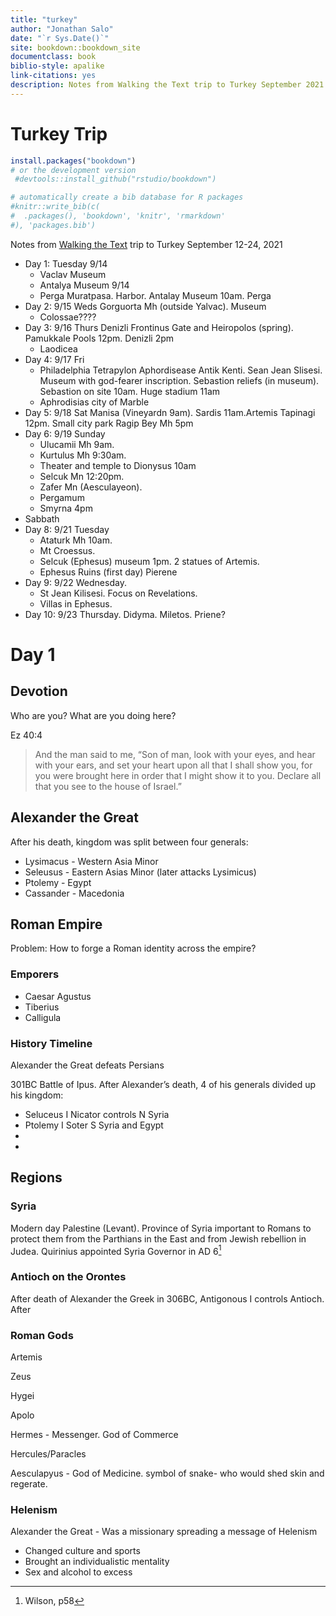 ```yaml
--- 
title: "turkey"
author: "Jonathan Salo"
date: "`r Sys.Date()`"
site: bookdown::bookdown_site
documentclass: book
biblio-style: apalike
link-citations: yes
description: Notes from Walking the Text trip to Turkey September 2021.
---
```


# Turkey Trip

```r
install.packages("bookdown")
# or the development version
 #devtools::install_github("rstudio/bookdown")
```


```r
# automatically create a bib database for R packages
#knitr::write_bib(c(
#  .packages(), 'bookdown', 'knitr', 'rmarkdown'
#), 'packages.bib')
```

Notes from [Walking the Text](http://walkingthetestcom) trip to Turkey September 12-24, 2021

- Day 1: Tuesday 9/14
  - Vaclav Museum 
  - Antalya Museum 9/14  
  - Perga Muratpasa.  Harbor. Antalay Museum 10am.  Perga
- Day 2: 9/15 Weds  Gorguorta Mh (outside Yalvac). Museum
  - Colossae????
- Day 3: 9/16 Thurs Denizli Frontinus Gate and Heiropolos (spring). Pamukkale Pools 12pm. Denizli 2pm
  - Laodicea 
- Day 4: 9/17 Fri 
  - Philadelphia
  Tetrapylon Aphordisease Antik Kenti.  Sean Jean Slisesi. Museum with god-fearer inscription. Sebastion reliefs (in museum). Sebastion on site 10am. Huge stadium 11am
  - Aphrodisias city of Marble
- Day 5: 9/18 Sat  Manisa (Vineyardn 9am). Sardis 11am.Artemis Tapinagi 12pm.  Small city park Ragip Bey Mh 5pm
- Day 6: 9/19 Sunday   
  - Ulucamii Mh 9am. 
  - Kurtulus Mh 9:30am. 
  - Theater and temple to Dionysus 10am 
  - Selcuk Mn 12:20pm. 
  - Zafer Mn (Aesculayeon). 
  - Pergamum
  - Smyrna 4pm
- Sabbath
- Day 8: 9/21 Tuesday 
  - Ataturk Mh 10am.  
  - Mt Croessus.
  - Selcuk (Ephesus) museum 1pm. 2 statues of Artemis. 
  - Ephesus Ruins (first day) Pierene
- Day 9: 9/22 Wednesday. 
  - St Jean Kilisesi. Focus on Revelations. 
  - Villas in Ephesus. 
- Day 10: 9/23 Thursday. Didyma. Miletos. Priene?

# Day 1

## Devotion

Who are you? What are you doing here?

Ez 40:4

> And the man said to me, “Son of man, look with your eyes, and hear with your ears, and set your heart upon all that I shall show you, for you were brought here in order that I might show it to you. Declare all that you see to the house of Israel.”

## Alexander the Great

After his death, kingdom was split between four generals:

- Lysimacus - Western Asia Minor
- Seleusus - Eastern Asias Minor (later attacks Lysimicus)
- Ptolemy - Egypt
- Cassander - Macedonia

## Roman Empire

Problem: How to forge a Roman identity across the empire?

### Emporers

- Caesar Agustus
- Tiberius
- Calligula

### History Timeline

Alexander the Great defeats Persians

301BC   Battle of Ipus. After Alexander's death, 4 of his generals divided up his kingdom:

- Seluceus I Nicator controls N Syria 
- Ptolemy I Soter S Syria and Egypt
-
-

## Regions

### Syria

Modern day Palestine (Levant). Province of Syria important to Romans to protect them from the Parthians in the East and from Jewish rebellion in Judea. Quirinius appointed Syria Governor in AD 6^[Wilson, p58]

### Antioch on the Orontes

After death of Alexander the Greek in 306BC, Antigonous I controls Antioch.  After 

### Roman Gods

Artemis

Zeus

Hygei

Apolo

Hermes - Messenger. God of Commerce

Hercules/Paracles

Aesculapyus - God of Medicine.  symbol of snake- who would shed skin and regerate.

### Helenism

Alexander the Great - Was a missionary spreading a message of Helenism

- Changed culture and sports
- Brought an individualistic mentality
- Sex and alcohol to excess



